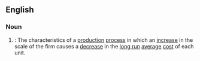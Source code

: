 ==English==
===Noun===
{{wikipedia}}
{{en-noun|sg=[[economies]] of [[scale]]|-}}
# {{context|economics|pluralia tantum}}: The characteristics of a [[production]] [[process]] in which an [[increase]] in the scale of the firm causes a [[decrease]] in the [[long run]] [[average]] [[cost]] of each unit.